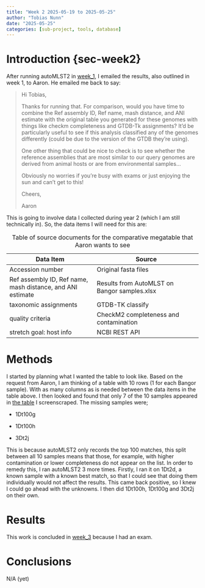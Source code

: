 ```yaml
---
title: "Week 2 2025-05-19 to 2025-05-25"
author: "Tobias Nunn"
date: "2025-05-25"
categories: [sub-project, tools, database]
---
```


# Introduction {sec-week2}

After running autoMLST2 in [week_1](week_1.qmd#sec-week1), I emailed the results, also outlined in week 1, to Aaron. He emailed me back to say:

> Hi Tobias,
>
> Thanks for running that. For comparison, would you have time to combine the Ref assembly ID, Ref name, mash distance, and ANI estimate with the original table you generated for these genomes with things like checkm completeness and GTDB-Tk assignments? It'd be particularly useful to see if this analysis classified any of the genomes differently (could be due to the version of the GTDB they're using).
>
> One other thing that could be nice to check is to see whether the reference assemblies that are most similar to our query genomes are derived from animal hosts or are from environmental samples...
>
> Obviously no worries if you're busy with exams or just enjoying the sun and can't get to this!
>
> Cheers,
>
> Aaron

This is going to involve data I collected during year 2 (which I am still technically in). So, the data items I will need for this are:

| Data Item | Source |
|---------------------------------|---------------------------------------|
| Accession number | Original fasta files |
| Ref assembly ID, Ref name, mash distance, and ANI estimate | Results from AutoMLST on Bangor samples.xlsx |
| taxonomic assignments | GTDB-TK classify |
| quality criteria | CheckM2 completeness and contamination |
| stretch goal: host info | NCBI REST API |

: Table of source documents for the comparative megatable that Aaron wants to see

# Methods

I started by planning what I wanted the table to look like. Based on the request from Aaron, I am thinking of a table with 10 rows (1 for each Bangor sample). With as many columns as is needed between the data items in the table above. I then looked and found that only 7 of the 10 samples appeared in [the table](https://github.com/tobiasnunn/undergrad_dissertation/blob/0572c7bd859852a8b002c88be4cb685b02e937a0/03_outputs/autoMLST2_subproject/Results%20from%20AutoMLST%20on%20Bangor%20samples.xlsx) I screenscraped. The missing samples were;

-   1Dt100g

-   1Dt100h

-   3Dt2j

This is because autoMLST2 only records the top 100 matches, this split between all 10 samples means that those, for example, with higher contamination or lower completeness do not appear on the list. In order to remedy this, I ran autoMLST2 3 more times. Firstly, I ran it on 1Dt2d, a known sample with a known best match, so that I could see that doing them individually would not affect the results. This came back positive, so I knew I could go ahead with the unknowns. I then did 1Dt100h, 1Dt100g and 3Dt2j on their own.

# Results

This work is concluded in [week_3](week_3.qmd#sec-week3) because I had an exam.

# Conclusions

N/A (yet)
